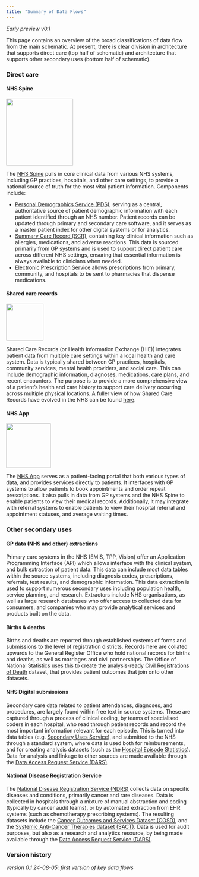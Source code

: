 ```yaml
---
title: "Summary of Data Flows"
---
```


_Early preview v0.1_

This page contains an overview of the broad classifications of data flow from the main schematic. At present, there is clear division in architecture that supports direct care (top half of schematic) and architecture that supports other secondary uses (bottom half of schematic).

### Direct care

#### NHS Spine

<img src="fig/flows_spine.png" title="" height="180" />

The [NHS Spine](https://digital.nhs.uk/services/spine) pulls in core clinical data from various NHS systems, including GP practices, hospitals, and other care settings, to provide a national source of truth for the most vital patient information. Components include: 

- [Personal Demographics Service (PDS)](https://digital.nhs.uk/services/personal-demographics-service), serving as a central, authoritative source of patient demographic information with each patient identified through an NHS number. Patient records can be updated through primary and secondary care software, and it serves as a master patient index for other digital systems or for analytics.      
- [Summary Care Record (SCR)](https://digital.nhs.uk/services/summary-care-records-scr), containing key clinical information such as allergies, medications, and adverse reactions. This data is sourced primarily from GP systems and is used to support direct patient care across different NHS settings, ensuring that essential information is always available to clinicians when needed.
- [Electronic Prescription Service](https://digital.nhs.uk/services/electronic-prescription-service) allows prescriptions from primary, community, and hospitals to be sent to pharmacies that dispense medications.

#### Shared care records

<img src="fig/flows_scr.png" title="" height="100" />

Shared Care Records (or Health Information Exchange (HIE)) integrates patient data from multiple care settings within a local health and care system. Data is typically shared between GP practices, hospitals, community services, mental health providers, and social care. This can include demographic information, diagnoses, medications, care plans, and recent encounters. The purpose is to provide a more comprehensive view of a patient's health and care history to support care delivery occurring across multiple physical locations. A fuller view of how Shared Care Records have evolved in the NHS can be found [here](https://www.nature.com/articles/s41746-023-00891-y).  

#### NHS App

<img src="fig/flows_app.png" title="" height="120" />

The [NHS App](https://digital.nhs.uk/services/nhs-app/nhs-app-features) serves as a patient-facing portal that both various types of data, and provides services directly to patients. It interfaces with GP systems to allow patients to book appointments and order repeat prescriptions. It also pulls in data from GP systems and the NHS Spine to enable patients to view their medical records. Additionally, it may integrate with referral systems to enable patients to view their hospital referral and appointment statuses, and average waiting times.

### Other secondary uses

#### GP data (NHS and other) extractions

Primary care systems in the NHS (EMIS, TPP, Vision) offer an Application Programming Interface (API) which allows interface with the clinical system, and bulk extraction of patient data. This data can include most data tables within the source systems, including diagnosis codes, prescriptions, referrals, test results, and demographic information. This data extraction is used to support numerous secondary uses including population health, service planning, and research. Extractors include NHS organisations, as well as large research databases who offer access to collected data for consumers, and companies who may provide analytical services and products built on the data.  

#### Births & deaths

Births and deaths are reported through established systems of forms and submissions to the level of registration districts. Records here are collated upwards to the General Register Office who hold national records for births and deaths, as well as marriages and civil partnerships. The Office of National Statistics uses this to create the analysis-ready [Civil Registrations of Death](https://digital.nhs.uk/services/data-access-request-service-dars/dars-products-and-services/data-set-catalogue/civil-registrations-of-death) dataset, that provides patient outcomes that join onto other datasets. 

#### NHS Digital submissions

Secondary care data related to patient attendances, diagnoses, and procedures,  are largely found within free text in source systems. These are captured through a process of clinical coding, by teams of specialised coders in each hospital, who read through patient records and record the most important information relevant for each episode. This is turned into data tables (e.g. [Secondary Uses Service](https://digital.nhs.uk/services/secondary-uses-service-sus)), and submitted to the NHS through a standard system, where data is used both for reimbursements, and for creating analysis datasets (such as the [Hospital Episode Statistics](https://digital.nhs.uk/data-and-information/data-tools-and-services/data-services/hospital-episode-statistics)). Data for analysis and linkage to other sources are made available through the [Data Access Request Service (DARS)](https://digital.nhs.uk/services/data-access-request-service-dars).      

#### National Disease Registration Service

The [National Disease Registration Service (NDRS)](https://digital.nhs.uk/ndrs/) collects data on specific diseases and conditions, primarily cancer and rare diseases. Data is collected in hospitals through a mixture of manual abstraction and coding (typically by cancer audit teams), or by automated extraction from EHR systems (such as chemotherapy prescribing systems). The resulting datasets include the [Cancer Outcomes and Services Dataset (COSD)](https://digital.nhs.uk/ndrs/data/data-sets/cosd), and the [Systemic Anti-Cancer Therapies dataset (SACT)](https://digital.nhs.uk/ndrs/data/data-sets/sact). Data is used for audit purposes, but also as a research and analytics resource, by being made available through the [Data Access Request Service (DARS)](https://digital.nhs.uk/services/data-access-request-service-dars). 

### Version history

_version 0.1 24-08-05: first version of key data flows_